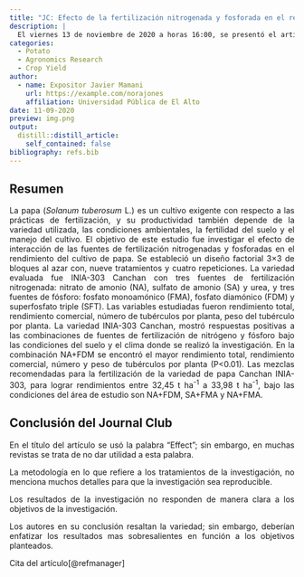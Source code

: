 ```yaml
---
title: "JC: Efecto de la fertilización nitrogenada y fosforada en el rendimiento de papa"
description: |
  El viernes 13 de noviembre de 2020 a horas 16:00, se presentó el artículo original: "Effect of nitrogen and phosphorus fertilization sources on the potato crop yield (*Solanum tuberosum* L.)".
categories:
  - Potato
  - Agronomics Research
  - Crop Yield
author:
  - name: Expositor Javier Mamani
    url: https://example.com/norajones
    affiliation: Universidad Pública de El Alto
date: 11-09-2020
preview: img.png
output:
  distill::distill_article:
    self_contained: false
bibliography: refs.bib
---
```

<style>
body {
text-align: justify}
</style>

## Resumen
La papa (*Solanum tuberosum* L.) es un cultivo exigente con respecto a las prácticas de fertilización, y su productividad también depende de la variedad utilizada, las condiciones ambientales, la fertilidad del suelo y el manejo del cultivo. El objetivo de este estudio fue investigar el efecto de interacción de las fuentes de fertilización nitrogenadas y fosforadas en el rendimiento del cultivo de papa. Se estableció un diseño factorial 3×3 de bloques al azar con, nueve tratamientos y cuatro repeticiones. La variedad evaluada fue INIA-303 Canchan con tres fuentes de fertilización nitrogenada: nitrato de amonio (NA), sulfato de amonio (SA) y urea, y tres fuentes de fósforo: fosfato monoamónico (FMA), fosfato diamónico (FDM) y superfosfato triple (SFT). Las variables estudiadas fueron rendimiento total, rendimiento comercial, número de tubérculos por planta, peso del tubérculo por planta. La variedad INIA-303 Canchan, mostró respuestas positivas a las combinaciones de fuentes de fertilización de nitrógeno y fósforo bajo las condiciones del suelo y el clima donde se realizó la investigación. En la combinación NA+FDM se encontró el mayor rendimiento total, rendimiento comercial, número y peso de tubérculos por planta (P<0.01). Las mezclas recomendadas para la fertilización de la variedad de papa Canchan INIA-303, para lograr rendimientos entre 32,45 t ha^-1^ a 33,98 t ha^-1^, bajo las condiciones del área de estudio son NA+FDM, SA+FMA y NA+FMA.

## Conclusión del Journal Club
En el título del artículo se usó la palabra "Effect"; sin embargo, en muchas revistas se trata de no dar utilidad a esta palabra.

La metodología en lo que refiere a los tratamientos de la investigación, no menciona muchos detalles para que la investigación sea reproducible.

Los resultados de la investigación no responden de manera clara a los objetivos de la investigación.

Los autores en su conclusión resaltan la variedad; sin embargo, deberían enfatizar los resultados mas sobresalientes en función a los objetivos planteados.


Cita del artículo[@refmanager]
